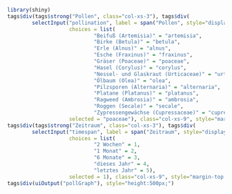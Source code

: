 ```r
library(shiny)
tags$div(tags$strong("Pollen", class="col-xs-3"), tags$div(
        selectInput("pollination", label = span("Pollen", style="display:none;"), 
                    choices = list(
                            "Beifuß (Artemisia)" = "artemisia",
                            "Birke (Betula)" = "betula",
                            "Erle (Alnus)" = "alnus",
                            "Esche (Fraxinus)" = "fraxinus",
                            "Gräser (Poaceae)" = "poaceae",
                            "Hasel (Corylus)" = "corylus",
                            "Nessel- und Glaskraut (Urticaceae)" = "urticaceae",
                            "Ölbaum (Olea)" = "olea",
                            "Pilzsporen (Alternaria)" = "alternaria",
                            "Platane (Platanus)" = "platanus",
                            "Ragweed (Ambrosia)" = "ambrosia",
                            "Roggen (Secale)" = "secale",
                            "Zypressengewächse (Cupressaceae)" = "cupressaceae"), 
                    selected = "poaceae"), class="col-xs-9", style="margin-top:-28px;"))
tags$div(tags$strong("Zeitraum", class="col-xs-3"), tags$div(
        selectInput("timespan", label = span("Zeitraum", style="display:none;"), 
                    choices = list(
                            "2 Wochen" = 1,
                            "1 Monat" = 2,
                            "6 Monate" = 3,
                            "dieses Jahr" = 4,
                            "letztes Jahr" = 5),
                    selected = 1), class="col-xs-9", style="margin-top:-28px;"))
tags$div(uiOutput("pollGraph"), style="height:500px;")
```